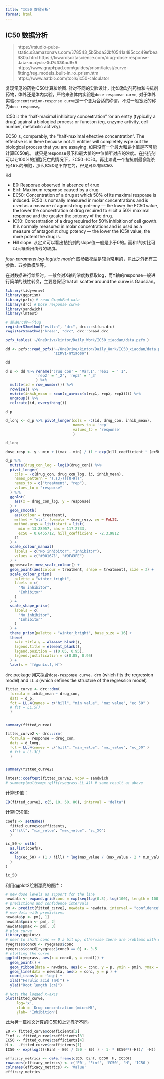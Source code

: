 ```yaml
---
title: "IC50 数据分析"
format: html
---
```


## IC50 数据分析

> https://rstudio-pubs-static.s3.amazonaws.com/378543_5b5bda32bf0541a485ccc49efbea680a.html
> https://towardsdatascience.com/drug-dose-response-data-analysis-5d7d336ad8e9
> https://www.graphpad.com/guides/prism/latest/curve-fitting/reg_models_built-in_to_prism.htm
> https://www.aatbio.com/tools/ic50-calculator



复现常见的药物IC50计算和绘图.
针对不同的实验设计，比如激动剂药物和拮抗剂药物，体外还是体内实验，严格来说体内实验是`dose-response curve`, 对于体外实验`concentration-response curve`是一个更为合适的称谓，不过一般宽泛的称为`dose-response`。


IC50 is the “half-maximal inhibitory concentration” for an entity (typically a drug) against a biological process or function (eg, enzyme activity, cell number, metabolic activity). 

EC50 is, comparably, the “half-maximal effective concentration”. The effective is in there because not all entities will completely wipe out the biological process that you are assaying. 如果没有一个最大和最小值是不可能计算EC50的。
就只是response最下和最大值的中位值所对应的浓度。在拮抗剂可以让100%的细胞死亡的情况下，EC50=IC50。再比如说一个拮抗剂最多能杀死45%的细胞，那么IC50是不存在的，但是可以有EC50.

Kd


- E0: Response observed in absence of drug
- Einf: Maximum response caused by a drug
- EC50: Concentration of a drug at which 50% of its maximal response is induced. EC50 is normally measured in molar concentrations and is used as a measure of agonist drug potency — the lower the EC50 value, the lower the concentration of drug required to elicit a 50% maximal response and the greater the potency of the drug.
- IC50: Concentration of a drug required for 50% inhibition of cell growth. It is normally measured in molar concentrations and is used as a measure of antagonist drug potency — the lower the IC50 value, the more potent the drug is.
- Hill slope: 从定义可以看出拮抗剂的slope值一般是小于0的。而和1的对比可以大概看出曲线的坡度。


*four-parameter log-logistic model: * 四参数模型是较为常用的，除此之外还有三参数、五参数模型等。

  在对数据进行绘图时，一般会对X轴的浓度数据取log，而Y轴的response一般进行简单的线性转换，主要是保证that all scatter around the curve is Gaussian。



```r
library(tidyverse)
library(ggprism)
library(pzfx) # read GraphPad data
library(drc) # Dose response curve
library(sandwich)
library(lmtest)

# 解决drc的一个bug
registerS3method("estfun", "drc", drc::estfun.drc)
registerS3method("bread", "drc", drc::bread.drc)
```



```r
pzfx_tables('~/OneDrive/kintor/Daily_Work/IC50_xiaodan/data.pzfx')

```



```r

dd <- pzfx::read_pzfx('~/OneDrive/kintor/Daily_Work/IC50_xiaodan/data.pzfx', 
                      "22RV1-GT19686")

dd
```


```r
d_p <- dd %>% rename('drug_con' = 'Var.1','rep1' = '_1',
              'rep2' = '_2', 'rep3' = '_3'
              ) %>% 
  mutate(id = row_number()) %>% 
  rowwise() %>% 
  mutate(inhib_mean = mean(c_across(c(rep1, rep2, rep3)))) %>% 
  ungroup() %>% 
  relocate(id, everything())

d_p
```

```r
d_long <- d_p %>% pivot_longer(cols = -c(id, drug_con, inhib_mean),
                               names_to = 'rep',
                               values_to = 'response'
                               )

d_long
```



```r
dose_resp <- y ~ min + ((max - min) / (1 + exp(hill_coefficient * (ec50 - x))))

d_p %>%
  mutate(drug_con_log = log10(drug_con)) %>%
  pivot_longer(
    cols = -c(drug_con, drug_con_log, id, inhib_mean),
    names_pattern = "(.{3})([0-9])",
    names_to = c("treatment", "rep"),
    values_to = "response"
  ) %>%
  ggplot(
    aes(x = drug_con_log, y = response)
  ) +
  geom_smooth(
    aes(colour = treatment),
    method = "nls", formula = dose_resp, se = FALSE,
    method.args = list(start = list(
      min = 13.28957, max = 117.2733,
      ec50 = 0.6455712, hill_coefficient = -2.319812
    ))
  ) +
  scale_colour_manual(
    labels = c("No inhibitor", "Inhibitor"),
    values = c("#00167B", "#9FA3FE")
  ) +
  ggnewscale::new_scale_colour() +
  geom_point(aes(colour = treatment, shape = treatment), size = 3) +
  scale_colour_prism(
    palette = "winter_bright",
    labels = c(
      "No inhibitor",
      "Inhibitor"
    )
  ) +
  scale_shape_prism(
    labels = c(
      "No inhibitor",
      "Inhibitor"
    )
  ) +
  theme_prism(palette = "winter_bright", base_size = 16) +
  theme(
    axis.title.y = element_blank(),
    legend.title = element_blank(),
    legend.position = c(0.05, 0.95),
    legend.justification = c(0.05, 0.95)
  ) +
  labs(x = "[Agonist], M")
```

`drc` package 用来拟合`dose-response curve`，`drm` (which fits the regression model) and `LL.4` (which defines the structure of the regression model).

```r
fitted_curve <- drc::drm(
  formula = inhib_mean ~ drug_con,
  data = d_p,
  fct = LL.4(names = c("hill", "min_value", "max_value", "ec_50"))
  # fct = LL.5()
  )


summary(fitted_curve)
```


```r
fitted_curve2 <- drc::drm(
  formula = response ~ drug_con,
  data = d_long,
  fct = LL.4(names = c("hill", "min_value", "max_value", "ec_50"))
  # fct = LL.3()
  )


summary(fitted_curve2)

lmtest::coeftest(fitted_curve2, vcov = sandwich)
# summary(multcomp::glht(ryegrass.LL.4)) # same result as above
```


计算ED值：

```r
ED(fitted_curve2, c(5, 10, 50, 80), interval = "delta")

```



计算IC50值:
```r
coefs <- setNames(
  fitted_curve$coefficients,
  c("hill", "min_value", "max_value", "ec_50")
  )

ic_50 <- with(
  as.list(coefs),
  exp(
    log(ec_50) + (1 / hill) * log(max_value / (max_value - 2 * min_value))
  )
)

ic_50
```


利用ggplot2绘制漂亮的图片：

```r
# new dose levels as support for the line
newdata <- expand.grid(conc = exp(seq(log(0.5), log(100), length = 100)))
# predictions and confidence intervals
pm <- predict(fitted_curve2, newdata = newdata, interval = "confidence")
# new data with predictions
newdata$p <- pm[, 1]
newdata$pmin <- pm[, 2]
newdata$pmax <- pm[, 3]
# plot curve
library(ggplot2)
# need to shift conc == 0 a bit up, otherwise there are problems with coord_trans
ryegrass$conc0 <- ryegrass$conc
ryegrass$conc0[ryegrass$conc0 == 0] <- 0.5
# plotting the curve
ggplot(ryegrass, aes(x = conc0, y = rootl)) +
  geom_point() +
  geom_ribbon(data = newdata, aes(x = conc, y = p, ymin = pmin, ymax = pmax), alpha = 0.2) +
  geom_line(data = newdata, aes(x = conc, y = p)) +
  coord_trans(x = "log") +
  xlab("Ferulic acid (mM)") +
  ylab("Root length (cm)")
```



```r
# Note the logged x-axis
plot(fitted_curve, 
     log='x', 
     xlab = 'Drug concentration (microM)', 
     ylab= 'Inhibition')
```

此为另一篇推文计算的IC50和上述有所不同。

```r
E0 <- fitted_curve$coefficients[2]
Einf <- fitted_curve$coefficients[3]
EC50 <- fitted_curve$coefficients[4]
H <-  -fitted_curve$coefficients[1]
IC50 <- exp(log((((Einf - E0) / (50 - E0) ) - 1) * EC50**(-H))/ (-H))

efficacy_metrics <- data.frame(c(E0, Einf, EC50, H, IC50))
rownames(efficacy_metrics) <- c('E0', 'Einf', 'EC50', 'H', 'IC50')
colnames(efficacy_metrics) <- 'Value'
efficacy_metrics
```

